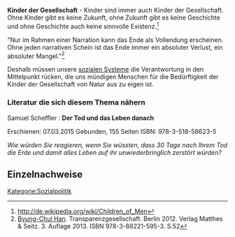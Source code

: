 '''Kinder der Gesellschaft''' - Kinder sind immer auch Kinder der Gesellschaft. Ohne Kinder gibt es keine Zukunft, ohne Zukunft gibt es keine Geschichte und ohne Geschichte auch keine sinnvolle Existenz.<ref>http://de.wikipedia.org/wiki/Children_of_Men</ref>

"Nur im Rahmen einer Narration kann das Ende als Vollendung erscheinen. Ohne jeden narrativen Schein ist das Ende immer ein absoluter Verlust, ein absoluter Mangel."<ref>[https://de.wikipedia.org/wiki/Byung-Chul_Han Byung-Chul Han]. Transparenzgesellschaft. Berlin 2012. Verlag Matthes & Seitz. 3. Auflage 2013. ISBN 978-3-88221-595-3. S.52</ref>

Deshalb müssen unsere [[Soziale Systeme|sozialen Systeme]] die Verantwortung in den Mittelpunkt rücken, die uns mündigen Menschen für die Bedürftigkeit der Kinder der Gesellschaft von Natur aus zu eigen ist.

=== Literatur die sich diesem Thema nähern ===

Samuel Scheffler : '''Der Tod und das Leben danach''' 

Erschienen: 07.03.2015 Gebunden, 155 Seiten ISBN: 978-3-518-58623-5 

''Wie würden Sie reagieren, wenn Sie wüssten, dass 30 Tage nach Ihrem Tod die Erde und damit alles Leben auf ihr unwiederbringlich zerstört würden?''



== Einzelnachweise ==
<references />

[[Kategorie:Sozialpolitik]]